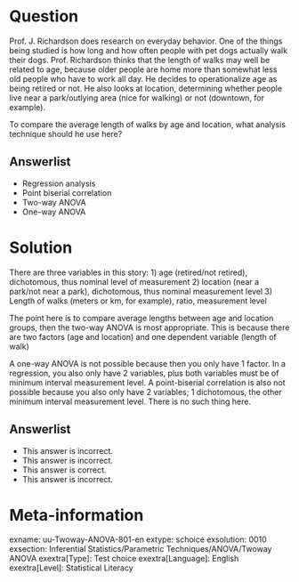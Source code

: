 Question
========
  
Prof. J. Richardson does research on everyday behavior. One of the things being studied is how long and how often people with pet dogs actually walk their dogs. Prof. Richardson thinks that the length of walks may well be related to age, because older people are home more than somewhat less old people who have to work all day. He decides to operationalize age as being retired or not. He also looks at location, determining whether people live near a park/outlying area (nice for walking) or not (downtown, for example).

To compare the average length of walks by age and location, what analysis technique should he use here?

  
Answerlist
----------
* Regression analysis
* Point biserial correlation
* Two-way ANOVA
* One-way ANOVA

Solution
========

There are three variables in this story: 1) age (retired/not retired), dichotomous, thus nominal level of measurement 2) location (near a park/not near a park), dichotomous, thus nominal measurement level 3) Length of walks (meters or km, for example), ratio, measurement level

The point here is to compare average lengths between age and location groups, then the two-way ANOVA is most appropriate. This is because there are two factors (age and location) and one dependent variable (length of walk)

A one-way ANOVA is not possible because then you only have 1 factor. In a regression, you also only have 2 variables, plus both variables must be of minimum interval measurement level. A point-biserial correlation is also not possible because you also only have 2 variables; 1 dichotomous, the other minimum interval measurement level. There is no such thing here.

Answerlist
----------
* This answer is incorrect.
* This answer is incorrect.
* This answer is correct.
* This answer is incorrect.

Meta-information
================
exname: uu-Twoway-ANOVA-801-en
extype: schoice
exsolution: 0010
exsection: Inferential Statistics/Parametric Techniques/ANOVA/Twoway ANOVA
exextra[Type]: Test choice
exextra[Language]: English
exextra[Level]: Statistical Literacy
